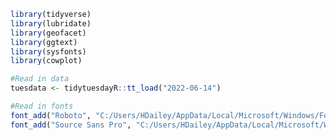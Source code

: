 ```r
library(tidyverse)
library(lubridate)
library(geofacet)
library(ggtext)
library(sysfonts)
library(cowplot)
```

```r
#Read in data
tuesdata <- tidytuesdayR::tt_load("2022-06-14")

#Read in fonts
font_add("Roboto", "C:/Users/HDailey/AppData/Local/Microsoft/Windows/Fonts/Roboto-Regular.ttf", "C:/Users/HDailey/AppData/Local/Microsoft/Windows/Fonts/Roboto-Bold.ttf")
font_add("Source Sans Pro", "C:/Users/HDailey/AppData/Local/Microsoft/Windows/Fonts/SourceSansPro-Regular.ttf", "C:/Users/HDailey/AppData/Local/Microsoft/Windows/Fonts/SourceSansPro-Bold.ttf")
```

